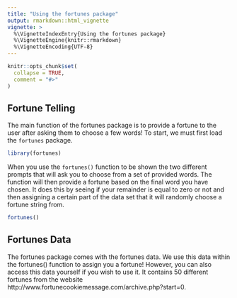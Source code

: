 ```yaml
---
title: "Using the fortunes package"
output: rmarkdown::html_vignette
vignette: >
  %\VignetteIndexEntry{Using the fortunes package}
  %\VignetteEngine{knitr::rmarkdown}
  %\VignetteEncoding{UTF-8}
---
```


```r
knitr::opts_chunk$set(
  collapse = TRUE,
  comment = "#>"
)
```

## Fortune Telling

The main function of the fortunes package is to provide a fortune to the user after asking them to choose a few words! To start, we must first load the `fortunes` package.

```r
library(fortunes)
```

When you use the `fortunes()` function to be shown the two different prompts that will ask you to choose from a set of provided words. The function will then provide a fortune based on the final word you have chosen. It does this by seeing if your remainder is equal to zero or not and then assigning a certain part of the data set that it will randomly choose a fortune string from. 

```r
fortunes()
```

## Fortunes Data 

The fortunes package comes with the fortunes data. We use this data within the fortunes() function to assign you a fortune! However, you can also access this data yourself if you wish to use it. It contains 50 different fortunes from the website http://www.fortunecookiemessage.com/archive.php?start=0.
